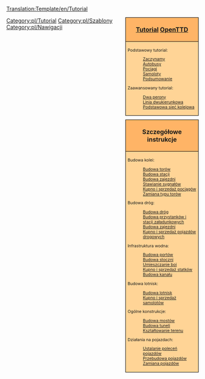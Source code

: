 <noinclude>[[Translation:Template/en/Tutorial]]</noinclude><noinclude>
</noinclude>
<!--
NOTE:
Aqueducts should go under 'bridges' (with a link from building locks and canals), as aqueducts are in fact bridges but then for ships.

Possible future tutorials not already in list:
- Multistations
--><div style="float:right; padding-left:12px; background:none;">
<div style="width:180px; border:1px solid #000000; background:#ffb466; padding:5px; -moz-border-radius-topleft:5px; -moz-border-radius-topright:5px; font-size: 12pt;">
<center><strong><font size="3">[[pl/Manual/Tutorial/Tutorial|Tutorial]] [[pl/Manual/OpenTTD|OpenTTD]]</font></strong></center>
</div>
<div style="width:180px;  border:1px solid black; border-top-width: 0px; background:#ffd496; padding:5px; font-size: 8pt;">

Podstawowy tutorial:
:[[pl/Manual/Tutorial/Tutorial|Zaczynamy]]
:[[pl/Manual/Tutorial/Tutorial/Autobusy|Autobusy]]
:[[pl/Manual/Tutorial/Tutorial/Pociagi|Pociągi]]
:[[pl/Manual/Tutorial/Tutorial/Samoloty|Samoloty]]
:[[pl/Manual/Tutorial/Tutorial/Podsumowanie|Podsumowanie]]
Zaawansowany tutorial:
:[[pl/Manual/Tutorial/Tutorial/Dwa perony|Dwa perony]]
:[[pl/Manual/Tutorial/Tutorial/Linia dwukierunkowa|Linia dwukierunkowa]]
:[[pl/Manual/Tutorial/Tutorial/Podstawowa sieć kolejowa|Podstawowa sieć kolejowa]]

</div>

<div style="width:180px; border:1px solid #000000; background:#ffb466; padding:5px; font-size: 12pt; margin-top: 10px;">
<center><strong><font size="3">Szczegółowe instrukcje</font></strong></center>
</div>
<div style="width:180px;  border:1px solid black; border-top-width: 0px; background:#ffd496; padding:5px; -moz-border-radius-bottomleft:5px; -moz-border-radius-bottomright:8px; font-size: 8pt;">
<span style="font-weight:bold;">

Budowa kolei:
:[[pl/Manual/Budowa torów|Budowa torów]]
:[[pl/Manual/Budowa stacji kolejowej|Budowa stacji]]
:[[pl/Manual/Budowa zajezdni|Budowa zajezdni]]
:[[pl/Manual/Budowa sygnałów|Stawianie sygnałów]]
:[[pl/Kupno pociągów|Kupno i sprzedaż pociągów]]
:[[pl/Zamiana torów|Zamiana typu torów]]

Budowa dróg:
:[[pl/Budowa dróg|Budowa dróg]]
:[[pl/Budowa przystanków|Budowa przystanków i stacji załadunkowych]]
:[[en/Budowa zajezdni samochodowej|Budowa zajezdni]]
:[[en/Kupno pojazdów|Kupno i sprzedaż pojazdów drogowych]]

Infrastruktura wodna:
:[[pl/Budowa portów|Budowa portów]]
:[[pl/Budowa stoczni|Budowa stoczni]]
:[[pl/Budowa boi|Umieszczanie boi]]
:[[pl/Kupno statków|Kupno i sprzedaż statków]]
:[[pl/Budowa kanału|Budowa kanału]]

Budowa lotnisk:
:[[pl/Budowa lotnisk|Budowa lotnisk]]
:[[en/Kupno samolotów|Kupno i sprzedaż samolotów]]

Ogólne konstrukcje:
:[[pl/Budowa mostów|Budowa mostów]]
:[[pl/Budowa tuneli|Budowa tuneli]]
:[[pl/Manual/Kształtowanie terenu|Kształtowanie terenu]]

Działania na pojazdach:
:[[pl/Ustalanie poleceń|Ustalanie poleceń pojazdów]]
:[[pl/Przebudowa pojazdów|Przebudowa pojazdów]]
:[[pl/Zamiana pojazdów|Zamiana pojazdów]]

</span>
</div>
</div><includeonly>[[Category:pl/Tutorial]]</includeonly><noinclude>

[[Category:pl/Szablony]][[Category:pl/Nawigacji]]
</noinclude>